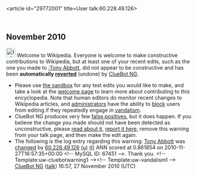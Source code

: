 <article id="29772001" title=User talk:60.228.49.126>
	<talkpage id="29772001" title="User talk:60.228.49.126">


== November 2010 ==
[[Image:Information.svg|left|25px|alt=|link=]] Welcome to Wikipedia. Everyone is welcome to make constructive contributions to Wikipedia, but at least one of your recent edits, such as the one you made to [[:Tony Abbott]], did not appear to be constructive and has been '''automatically [[Help:Reverting|reverted]]''' (undone) by [[User:ClueBot NG|ClueBot NG]]. 
* Please use [[Wikipedia:Sandbox|the sandbox]] for any test edits you would like to make, and take a look at the [[Wikipedia:Introduction|welcome page]] to learn more about contributing to this encyclopedia. Note that human editors do monitor recent changes to Wikipedia articles, and [[WP:ADMINS|administrators]] have the ability to [[WP:BLOCK|block]] users from editing if they repeatedly engage in [[WP:vandalism|vandalism]].
* ClueBot NG produces very few [[User:ClueBot NG#Information About False Positives|false positives]], but it does happen. If you believe the change you made should not have been detected as unconstructive, please [[User:ClueBot NG#Information About False Positives|read about it]], [[User:ClueBot NG/B|report it here]], remove this warning from your talk page, and then make the edit again. 
* The following is the log entry regarding this warning: [[Tony Abbott]] was [http://en.wikipedia.org/w/index.php?title=Tony+Abbott&amp;diff=399163985&amp;oldid=399159977 changed] by [[Special:Contributions/60.228.49.126|60.228.49.126]] [[User:60.228.49.126|(u)]] [[User talk:60.228.49.126|(t)]] ANN scored at 0.861854 on 2010-11-27T16:57:35+00:00 &lt;!-- MySQL ID: 67451 --&gt;. Thank you. &lt;!-- Template:uw-cluebotwarning1 --&gt;&lt;!-- Template:uw-vandalism1 --&gt; [[User:ClueBot NG|ClueBot NG]] ([[User talk:ClueBot NG|talk]]) 16:57, 27 November 2010 (UTC)
	</talkpage>
</article>